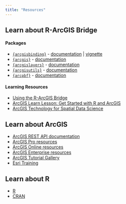 ```yaml
---
title: "Resources"
---
```



##  Learn about R-ArcGIS Bridge

#### Packages
- [`{arcgisbinding}`](https://github.com/R-ArcGIS/r-bridge) - [documentation](https://rdrr.io/github/R-ArcGIS/r-bridge/man/arcgisbinding.html) | [vignette](https://r.esri.com/assets/arcgisbinding-vignette.html)
- [`{arcgis}`](https://github.com/R-ArcGIS/arcgis) - [documentation](https://r.esri.com/arcgis/)
- [`{arcgislayers}`](https://github.com/R-ArcGIS/arcgislayers) - [documentation](https://r.esri.com/arcgislayers/)
- [`{arcgisutils}`](https://github.com/R-ArcGIS/arcgisutils) - [documentation](https://r.esri.com/arcgisutils/)
- [`{arcpbf}`](https://github.com/JosiahParry/arcpbf) - [documentation](https://r.esri.com/arcpbf/)

#### Learning Resources
- [Using the R-ArcGIS Bridge](https://www.esri.com/training/catalog/58b5e417b89b7e000d8bfe45/using-the-rarcgis-bridge/)
- [ArcGIS Learn Lesson: Get Started with R and ArcGIS](https://learn.arcgis.com/en/paths/get-started-with-r-and-arcgis/)
- [ArcGIS Technology for Spatial Data Science](https://www.esri.com/training/catalog/5e4c5550a333e81cae8274f0/arcgis-technology-for-spatial-data-science/)


## Learn about ArcGIS
- [ArcGIS REST API documentation](https://developers.arcgis.com/rest/)
- [ArcGIS Pro resources](https://www.esri.com/en-us/arcgis/products/arcgis-pro/resources)
- [ArcGIS Online resources](https://www.esri.com/en-us/arcgis/products/arcgis-online/resources)
- [ArcGIS Enterprise resources](https://www.esri.com/en-us/arcgis/products/arcgis-enterprise/windows-linux)
- [ArcGIS Tutorial Gallery](https://learn.arcgis.com/en/gallery/) 
- [Esri Training](https://www.esri.com/training/)

## Learn about R
- [R](https://www.r-project.org/)
- [CRAN](https://cran.r-project.org/)

